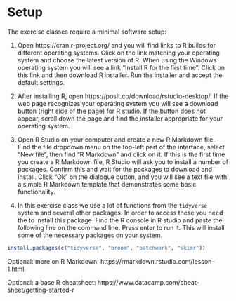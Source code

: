 # Setup {.unnumbered}

The exercise classes require a minimal software setup:

1.  Open https://cran.r-project.org/ and you will find links to R builds for different operating systems. Click on the link matching your operating system and choose the latest version of R. When using the Windows operating system you will see a link "Install R for the first time". Click on this link and then download R installer. Run the installer and accept the default settings.

2.  After installing R, open https://posit.co/download/rstudio-desktop/. If the web page recognizes your operating system you will see a download button (right side of the page) for R studio. If the button does not appear, scroll down the page and find the installer appropriate for your operating system.

3.  Open R Studio on your computer and create a new R Markdown file. Find the file dropdown menu on the top-left part of the interface, select "New file", then find "R Markdown" and click on it. If this is the first time you create a R Markdown file, R Studio will ask you to install a number of packages. Confirm this and wait for the packages to download and install. Click "Ok" on the dialogue button, and you will see a text file with a simple R Markdown template that demonstrates some basic functionality.

4.  In this exercise class we use a lot of functions from the `tidyverse` system and several other packages. In order to access these you need the to install this package. Find the R console in R studio and paste the following line on the command line. Press enter to run it. This will install some of the necessary packages on your system.

```r
install.packages(c("tidyverse", "broom", "patchwork", "skimr"))
```

Optional: more on R Markdown: https://rmarkdown.rstudio.com/lesson-1.html

Optional: a base R cheatsheet: https://www.datacamp.com/cheat-sheet/getting-started-r
